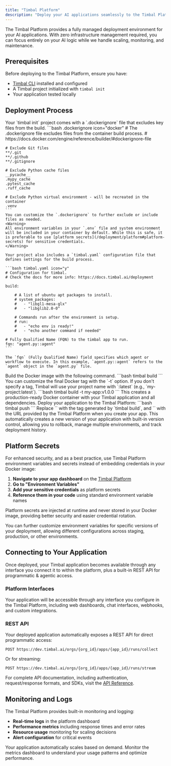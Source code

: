 ```yaml
---
title: "Timbal Platform"
description: "Deploy your AI applications seamlessly to the Timbal Platform"
---
```


The Timbal Platform provides a fully managed deployment environment for your AI applications. With zero infrastructure management required, you can focus entirely on your AI logic while we handle scaling, monitoring, and maintenance.

## Prerequisites

Before deploying to the Timbal Platform, ensure you have:

- [Timbal CLI](https://docs.timbal.ai/installation) installed and configured
- A Timbal project initialized with `timbal init`
- Your application tested locally

## Deployment Process

<Steps>
  <Step title="Prepare Your Environment">
    Your `timbal init` project comes with a `.dockerignore` file that excludes key files from the build.
    ```bash .dockerignore icon="docker"
    # The .dockerignore file excludes files from the container build process.
    # https://docs.docker.com/engine/reference/builder/#dockerignore-file

    # Exclude Git files
    **/.git
    **/.github
    **/.gitignore

    # Exclude Python cache files
    __pycache__
    .mypy_cache
    .pytest_cache
    .ruff_cache

    # Exclude Python virtual environment - will be recreated in the container
    .venv
    ```
    You can customize the `.dockerignore` to further exclude or include files as needed.
    <Warning>
    All environment variables in your `.env` file and system environment will be included in your container by default. While this is safe, it is preferable to use [platform secrets](/deployment/platform#platform-secrets) for sensitive credentials.
    </Warning>

    Your project also includes a `timbal.yaml` configuration file that defines settings for the build process.

    ```bash timbal.yaml icon="y"
    # Configuration for timbal.️
    # Check the docs for more info: https://docs.timbal.ai/deployment

    build:

        # A list of ubuntu apt packages to install.
        # system_packages:
        #   - "libgl1-mesa-glx"
        #   - "libglib2.0-0"

        # Commands run after the environment is setup.
        # run:
        #   - "echo env is ready!"
        #   - "echo another command if needed"

    # Fully Qualified Name (FQN) to the timbal app to run.
    fqn: "agent.py::agent"
    ```

    The `fqn` (Fully Qualified Name) field specifies which agent or workflow to execute. In this example, `agent.py::agent` refers to the `agent` object in the `agent.py` file.

  </Step>
  <Step title="Build Your Application">
    Build the Docker image with the following command.
    ```bash
    timbal build
    ```
    You can customize the final Docker tag with the `-t` option. If you don't specify a tag, Timbal will use your project name with `:latest` (e.g., `my-project:latest`).
    ```bash
    timbal build -t my-app:v1.0.0
    ```
    This creates a production-ready Docker container with your Timbal application and all dependencies.
  </Step>
  <Step title="Push to Platform">
    Deploy your application to the Timbal Platform:
    ```bash
    timbal push <image_tag> <deployment_url>
    ```
    Replace `<image_tag>` with the tag generated by `timbal build`, and `<deployment_url>` with the URL provided by the Timbal Platform when you create your app.
    <Note>
    This automatically creates a new version of your application with built-in version control, allowing you to rollback, manage multiple environments, and track deployment history.
    </Note>
  </Step>
</Steps>

## Platform Secrets

For enhanced security, and as a best practice, use Timbal Platform environment variables and secrets instead of embedding credentials in your Docker image:

1. **Navigate to your app dashboard** on the [Timbal Platform](https://platform.timbal.ai) <Icon icon="arrow-up-right-from-square" size="10" />
2. **Go to "Environment Variables"**
3. **Add your sensitive credentials** as platform secrets
4. **Reference them in your code** using standard environment variable names

Platform secrets are injected at runtime and never stored in your Docker image, providing better security and easier credential rotation. 

You can further customize environment variables for specific versions of your deployment, allowing different configurations across staging, production, or other environments.

## Connecting to Your Application

Once deployed, your Timbal application becomes available through any interface you connect it to within the platform, plus a built-in REST API for programmatic & agentic access.

### Platform Interfaces
Your application will be accessible through any interface you configure in the Timbal Platform, including web dashboards, chat interfaces, webhooks, and custom integrations.

### REST API
Your deployed application automatically exposes a REST API for direct programmatic access:

```
POST https://dev.timbal.ai/orgs/{org_id}/apps/{app_id}/runs/collect
```

Or for streaming:

```
POST https://dev.timbal.ai/orgs/{org_id}/apps/{app_id}/runs/stream
```

For complete API documentation, including authentication, request/response formats, and SDKs, visit the [API Reference](/api-reference/introduction).

## Monitoring and Logs

The Timbal Platform provides built-in monitoring and logging:

- **Real-time logs** in the platform dashboard
- **Performance metrics** including response times and error rates
- **Resource usage** monitoring for scaling decisions
- **Alert configuration** for critical events

<Tip>
Your application automatically scales based on demand. Monitor the metrics dashboard to understand your usage patterns and optimize performance.
</Tip>
